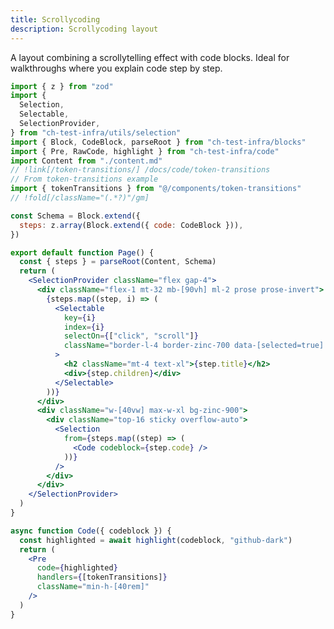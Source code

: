 ```yaml
---
title: Scrollycoding
description: Scrollycoding layout
---
```



A layout combining a scrollytelling effect with code blocks. Ideal for walkthroughs where you explain code step by step.

<LayoutDemo name="scrollycoding">

```jsx page.jsx -cw
import { z } from "zod"
import {
  Selection,
  Selectable,
  SelectionProvider,
} from "ch-test-infra/utils/selection"
import { Block, CodeBlock, parseRoot } from "ch-test-infra/blocks"
import { Pre, RawCode, highlight } from "ch-test-infra/code"
import Content from "./content.md"
// !link[/token-transitions/] /docs/code/token-transitions
// From token-transitions example
import { tokenTransitions } from "@/components/token-transitions"
// !fold[/className="(.*?)"/gm]

const Schema = Block.extend({
  steps: z.array(Block.extend({ code: CodeBlock })),
})

export default function Page() {
  const { steps } = parseRoot(Content, Schema)
  return (
    <SelectionProvider className="flex gap-4">
      <div className="flex-1 mt-32 mb-[90vh] ml-2 prose prose-invert">
        {steps.map((step, i) => (
          <Selectable
            key={i}
            index={i}
            selectOn={["click", "scroll"]}
            className="border-l-4 border-zinc-700 data-[selected=true]:border-blue-400 px-5 py-2 mb-24 rounded bg-zinc-900"
          >
            <h2 className="mt-4 text-xl">{step.title}</h2>
            <div>{step.children}</div>
          </Selectable>
        ))}
      </div>
      <div className="w-[40vw] max-w-xl bg-zinc-900">
        <div className="top-16 sticky overflow-auto">
          <Selection
            from={steps.map((step) => (
              <Code codeblock={step.code} />
            ))}
          />
        </div>
      </div>
    </SelectionProvider>
  )
}

async function Code({ codeblock }) {
  const highlighted = await highlight(codeblock, "github-dark")
  return (
    <Pre
      code={highlighted}
      handlers={[tokenTransitions]}
      className="min-h-[40rem]"
    />
  )
}
```

</LayoutDemo>
